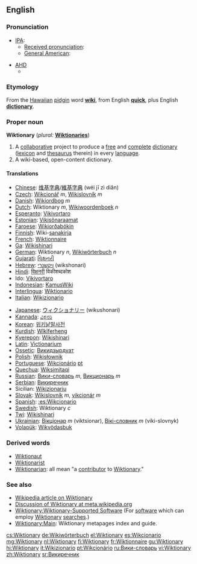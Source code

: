 {{Funambulate}}
==English==
===Pronunciation===
*[[International Phonetic Alphabet|IPA]]:
**[[Received pronunciation]]: {{IPAchar|/ˈwɪkʃən(ə)ɹɪ/}}
**[[w:American English|General American]]: {{IPAchar|/ˈwɪkʃənɛɹi/}} 

*[[AHD]]
** {{IPAchar|/wĭkʹ shŭ nĕr´ ē/}}

{{audio|En-us-Wiktionary.ogg|Audio (US)}}
{{audio|En-us-Wiktionary-2.ogg|Audio (US, male)}}
{{audio|En-us-Wiktionary-3.ogg|Audio (US, male)}}
{{audio|En-ca-wiktionary.ogg|Audio (CA)}}

===Etymology===
From the [[Hawaiian]] [[pidgin]] word '''[[wiki]]''', from English '''[[quick]]''', plus English '''[[dictionary]]'''.

===Proper noun===
'''Wiktionary''' (''plural:'' '''[[Wiktionaries]]''')

# A [[collaborative]] project to produce a [[free]] and [[complete]] [[dictionary]] ([[lexicon]] and [[thesaurus]] therein) in every [[language]].
# A wiki-based, open-content dictionary.

====Translations====
{{top}}
*[[Chinese]]: [[维基字典]]/[[維基字典]] (wéi jī zì diǎn)
*[[Czech]]: [[Wikcionář]] ''m'', [[Wikislovník]] ''m''
*[[Danish]]: [[Wikiordbog]] ''m''
*[[Dutch]]: Wiktionary ''m'', [[Wikiwoordenboek]] ''n''
*[[Esperanto]]: [[Vikivortaro]]
*[[Estonian]]: [[Vikisõnaraamat]]
*[[Faroese]]: [[Wikiorðabókin]]
*[[Finnish]]: Wiki-[[sanakirja]]
*[[French]]: [[Wiktionnaire]]
*[[Ga]]: [[Wikishinari]]
*[[German]]: Wiktionary ''n'', [[Wikiwörterbuch]] ''n''
*[[Gujarati]]: [[વિક્ષનરી]]
*[[Hebrew]]: [[ויקשנרי]] (wikshonari)
*[[Hindi]]: [[विक्षनरी]] विकीशब्दकोश
*Ido: [[Vikivortaro]]
*[[Indonesian]]: [[KamusWiki]]
*[[Interlingua]]: [[Wiktionario]]
*[[Italian]]: [[Wikizionario]]
{{mid}}
*[[Japanese]]: [[ウィクショナリー]] (wikushonari)
*[[Kannada]]: [[ವಿಕ್ಷನರಿ]]
*[[Korean]]: [[위키낱말사전]]
*[[Kurdish]]: [[Wîkîferheng]]
*[[Kyerepon]]: [[Wikishinari]]
*[[Latin]]: [[Victionarium]]
*[[Ossetic]]: [[Викидзырдуат]]
*[[Polish]]: [[Wikisłownik]]
*[[Portuguese]]: [[Wikcionário]] [[:pt:Wikcionário|pt]]
*[[Quechua]]: [[Wiksimitaqi]]
*[[Russian]]: [[Вики-словарь]] ''m'', [[Викционарь]] ''m''
*[[Serbian]]: [[Викиречник]]
*Sicilian: [[Wikizionariu]]
*[[Slovak]]: [[Wikislovník]] ''m'', [[vikcionár]] ''m''
*[[Spanish]]: [[:es:Wikcionario]]
*[[Swedish]]: Wiktionary ''c''
*[[Twi]]: [[Wikishinari]]
*[[Ukrainian]]: [[Вікціонар]] ''m'' (viktsionar), [[Вікі-словник]] ''m'' (viki-slovnyk)
*[[Volapük]]: [[Wikvödasbuk]]
{{bottom}}

===Derived words===
*[[Wiktionary:List of protologisms#W|Wiktionaut]]
*[[Wiktionary:List of protologisms#W|Wiktionarist]]
*[[Wiktionarian]]: all mean "a [[contribute|contributor]] to [[Wiktionary]]."

===See also===
* [[w:Wiktionary|Wikipedia article on Wiktionary]]
* [[m:Wiktionary|Discussion of Wiktionary at meta.wikipedia.org]]
* [[Wiktionary:Wiktionary-Supported Software]]  (For [[software]] which can employ [[Wiktionary]] [[search|searches]].)
* [[Wiktionary:Main]]: Wiktionary metapages index and guide.

[[cs:Wiktionary]]
[[de:Wikiwörterbuch]]
[[el:Wiktionary]]
[[es:Wikcionario]]
[[mg:Wiktionary]]
[[nl:Wiktionary]]
[[fi:Wiktionary]]
[[fr:Wiktionnaire]]
[[gu:Wiktionary]]
[[hi:Wiktionary]]
[[it:Wikizionario]]
[[pt:Wikcionário]]
[[ru:Вики-словарь]]
[[vi:Wiktionary]]
[[zh:Wiktionary]]
[[sr:Викиречник]]
